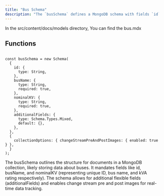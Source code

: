 ```yaml
---
title: "Bus Schema"
description: "The `busSchema` defines a MongoDB schema with fields `id`, `busName`, `nominalKV`, and `additionalFields`, where `busName` and `nominalKV` are required strings, and `additionalFields` is a flexible mixed type with default empty object. Additionally, it enables change stream pre- and post-images for the collection."
---
```


In the <Highlight>src/content/docs/models</Highlight> directory, You can find the <Highlight>bus.mdx</Highlight>


## Functions

```tsx:busSchema

const busSchema = new Schema(
  {
    id: {
      type: String,
    },
    busName: {
      type: String,
      required: true,
    },
    nominalKV: {
      type: String,
      required: true,
    },
    additionalFields: {
      type: Schema.Types.Mixed,
      default: {},
    },
  },
  {
    collectionOptions: { changeStreamPreAndPostImages: { enabled: true } },
  }
);

```

The busSchema outlines the structure for documents in a MongoDB collection, likely storing data about buses. It mandates fields like id, busName, and nominalKV (representing unique ID, bus name, and kVA rating respectively). The schema allows for additional flexible fields (additionalFields) and enables change stream pre and post images for real-time data tracking.
